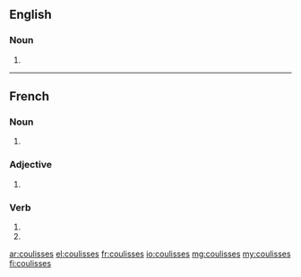 {{also|coulissés}}
==English==

===Noun===
{{head|en|noun plural form}}

# {{plural of|coulisse|lang=en}}

----

==French==

===Noun===
{{head|fr|noun plural form|g=f}}

# {{plural of|coulisse|lang=fr}}

===Adjective===
{{fr-adj-form}}

# {{feminine plural of|coulis|lang=fr}}

===Verb===
{{fr-verb-form}}

# {{inflection of|coulisser||2|s|pres|indc|lang=fr}}
# {{inflection of|coulisser||2|s|pres|subj|lang=fr}}

[[ar:coulisses]]
[[el:coulisses]]
[[fr:coulisses]]
[[io:coulisses]]
[[mg:coulisses]]
[[my:coulisses]]
[[fi:coulisses]]